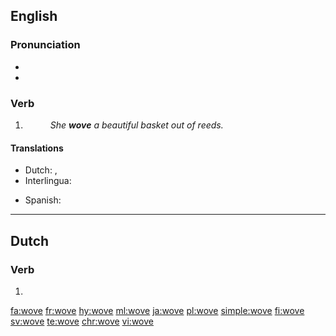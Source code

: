 {{also|weaved}}
==English==

===Pronunciation===
* {{IPA|/ˈwəʊv/|lang=en}}
* {{rhymes|əʊv|lang=en}}

===Verb===
{{head|en|verb form}}

# {{en-simple past of|weave}}
#: ''She '''wove''' a beautiful basket out of reeds.''

====Translations====
{{trans-top|simple past of ''to weave''}}
* Dutch: {{t+|nl|weefde}}, {{t+|nl|weefden}}
* Interlingua: {{t|ia|texeva}}
{{trans-mid}}
* Spanish: {{t+|es|tejía}}
{{trans-bottom}}

----

==Dutch==

===Verb===
{{nl-verb-form}}

# {{nl-verb form of|n=sg|t=past|m=subj|wuiven}}

[[fa:wove]]
[[fr:wove]]
[[hy:wove]]
[[ml:wove]]
[[ja:wove]]
[[pl:wove]]
[[simple:wove]]
[[fi:wove]]
[[sv:wove]]
[[te:wove]]
[[chr:wove]]
[[vi:wove]]